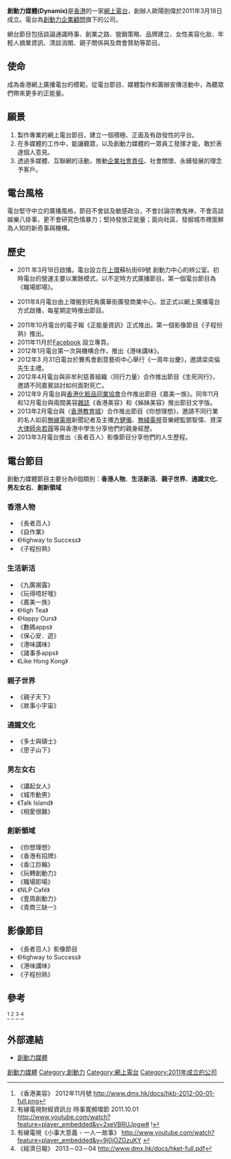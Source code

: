 {{multiple issues|
{{advert|time=2013-04-16T02:39:49+00:00}}
{{orphan|time=2013-04-16T02:39:49+00:00}}
{{unreferenced|time=2013-04-16T02:39:49+00:00}}
}}
'''創動力媒體(Dynamix)'''是[[香港|香港]]的一家[[網上電台|網上電台]]，創辦人歐陽劍偉於2011年3月18日成立。電台為[[創動力企業顧問|創動力企業顧問]]旗下的公司。


網台節目包括談論通識時事、創業之路、營銷策略、品牌建立、女性美容化妝、年輕人摘業資訊、清談消閑、親子關係與及商會贊助等節目。

==使命==
成為香港網上廣播電台的模範，從電台節目、媒體製作和籌辦宣傳活動中，為聽眾們帶來更多的正能量。

==願景==
#製作專業的網上電台節目，建立一個積極、正面及有啟發性的平台。
#在多媒體的工作中，能讓聽眾，以及創動力媒體的一眾員工發揮才能，敢於表達個人意見。
#透過多媒體、互聯網的活動，推動[[企業社會責任|企業社會責任]]、社會關懷、永續發展的理念予客戶。

==電台風格==
電台堅守中立的廣播風格，節目不會談及敏感政治，不會討論宗教鬼神，不會高談娛樂八掛事，更不會研究色情暴力；堅持發放正能量；面向社區，發掘城市裡面鮮為人知的新奇事與機構。
　
==歷史==


*2011 年3月18日啟播。電台設立在[[上環|上環]]蘇杭街69號 創動力中心的辨公室。初時電台的營運主要以業餘模式，以不定時方式廣播節目。第一個電台節目為《職場即場》。

*2011年8月電台由上環搬到旺角廣華街廣發商業中心，並正式以網上廣播電台方式啟播，每星期定時推出節目。

*2011年10月電台的電子報《正能量資訊》正式推出。第一個影像節目《子程扮熟》推出。
*2011年11月於[[Facebook|Facebook]] 設立專頁。
*2012年1月電台第一次與機構合作，推出《港味講味》。
*2012年3 月31日電台於賽馬會創意藝術中心舉行《一周年台慶》，邀請梁奕倫先生主禮。
*2012年4月電台與非牟利慈善組織〈同行力量〉合作推出節目《生死同行》，邀請不同嘉賓談討如何面對死亡。
*2012年9 月電台與[[香港化粧品同業協會|香港化粧品同業協會]]合作推出節目《嘉美一族》。同年11月和12月電台與兩間美容[[雜誌|雜誌]]《香港美容》和《姊妹美容》推出節目文字版。
*2013年2月電台與〈[[香港教育城|香港教育城]]〉合作推出節目《你想理想》，邀請不同行業的名人如前[[無線電視|無線電視]]新聞記者及主播[[方健儀|方健儀]]、[[無綫電視|無綫電視]]音樂總監鄧智偉、資深[[大律師|大律師]][[余若薇|余若薇]]等與香港中學生分享他們的親身經歷。
*2013年3月電台推出〈長者百人〉影像節目分享他們的人生歷程。

==電台節目==
創動力媒體節目主要分為6個類別：'''香港人物'''、'''生活新活'''、'''親子世界'''、'''通識文化'''、'''男左女右'''、'''創新領域'''

===香港人物===
*《長者百人》
*《自作業》
*《Highway to Success》
*《子程扮熟》

===生活新活===
*《九廣揭露》
*《玩得唔好嘥》
*《嘉美一族》
*《High Tea》
*《Happy Ours》
*《數碼apps》
*《保心安．遊》
*《港味講味》
*《諸事多apps》
*《Like Hong Kong》

===親子世界===
*《親子天下》
*《故事小宇宙》

===通識文化===
*《多士與碩士》
*《思子山下》

===男左女右===
*《講起女人》
*《城市動男》
*《Talk Island》
*《相愛很難》

===創新領域===
*《你想理想》
*《香港有招牌》
*《香江巨輪》
*《玩轉創動力》
*《職場即場》
*《NLP Café》
*《壹周創動力》
*《青商三缺一》

==影像節目==
*《長者百人》影像節目
*《Highway to Success》
*《港味講味》
*《子程扮熟》

==參考==
<ref>《香港美容》 2012年11月號 http://www.dmx.hk/docs/hkb-2012-00-01-full.png{{dead link|date=2017年11月 |bot=InternetArchiveBot |fix-attempted=yes }} </ref>
<ref>有線電視財經資訊台 時事寬頻環節 2011.10.01 http://www.youtube.com/watch?feature=player_embedded&v=2xeVBRUJpgw# {{Wayback|url=http://www.youtube.com/watch?feature=player_embedded&v=2xeVBRUJpgw |date=20161004130200 }}!</ref>
<ref>有線電視《小事大意義 - 一人一故事》 http://www.youtube.com/watch?feature=player_embedded&v=9j0jOZGzuKY {{Wayback|url=http://www.youtube.com/watch?feature=player_embedded&v=9j0jOZGzuKY |date=20160920053718 }}</ref>
<ref>《經濟日報》 2013－03－04 http://www.dmx.hk/docs/hket-full.pdf{{dead link|date=2017年11月 |bot=InternetArchiveBot |fix-attempted=yes }}</ref>

{{reflist}}

== 外部連結 ==
* [http://www.dmx.hk/ 創動力媒體] {{Wayback|url=http://www.dmx.hk/ |date=20201028120604 }}


[[Category:創動力媒體|]]
[[Category:創動力|Category:創動力]]
[[Category:網上電台|Category:網上電台]]
[[Category:2011年成立的公司|Category:2011年成立的公司]]